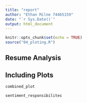 ```yaml
---
title: "report"
author: "Ethan Milne 74465159"
date: "`r Sys.Date()`"
output: html_document
---
```


```r
knitr::opts_chunk$set(echo = TRUE)
source("04_ploting.R")
```

## Resume Analysis

## Including Plots

```r
combined_plot

sentiment_responsibilites

```